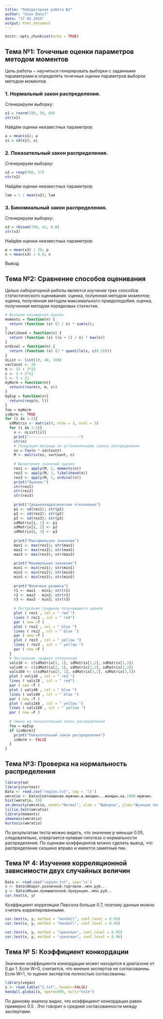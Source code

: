 ```yaml
---
title: "Лабораторная работа №2"
author: "Usov Danil"
date: "17 05 2019"
output: html_document
---
```


```r
knitr::opts_chunk$set(echo = TRUE)
```
## Тема №1: Точечные оценки параметров методом моментов
Цель работы − научиться генерировать выборки с заданными параметрами и определять точечные оценки параметров выборок методом моментов.

### 1. Нормальный закон распределения.

Сгенерируем выборку:
```r
x1 = rnorm(788, 59, 69)
str(x1)
```
Найдём оценки неизвестных параметров:
```r
a = mean(x1); a
si = sd(x1); si
```

### 2. Показательный закон распределения.

Сгенерируем выборку:
```r
x2 = rexp(700, 27)
str(x2)
```
Найдём оценки неизвестных параметров:
```r
lam = 1 / mean(x2); lam
```

### 3. Биномиальный закон распределения.

Сгенерируем выборку:
```r
x3 = rbinom(700, 42, 0.8)
str(x3)
```
Найдём оценки неизвестных параметров:
```r
p = mean(x3) / 20; p
n = mean(x3) / 0.6; n
```
Вывод: 

## Тема №2: Сравнение способов оценивания
Целью лабораторной работы является изучение трех способов статистического оценивания: оценка, полуенная методом моментов; оценка, полученная методом максимального правдоподобия; оценка, полученная методом порядковых статистик.
```r
# Функции нахождения оценок
moments = function(n) { 
  return (function (x) (2 / n) * sum(x));
}
likelihood = function(n) {
  return (function (x) ((n + 1) / n) * max(x))
}
ordinal = function(n) {
  return (function (x) (2 * quantile(x, c(0.5))))
}
nList <- list(10, 40, 160)
varCount <- 20
m <- 15 + 2*22
s <- 3 + 3*22
l <- 5 + 22
myNorm = function(n){
  return(rnorm(n, m, s))
}
myExp = function(n){
  return(rexp(n, l))
}
foo = myNorm
isNorm <- TRUE
for (i in 1:2){
  sdMatrix <- matrix(0, nrow = 3, ncol = 3)
  for (i in 1:3){
    n <- nList[[i]]
    print("-----------------------")
    str(n)
    # Генерация матрицы по установленному закону распределения
    xs = foo(n * varCount)
    M <- matrix(xs, varCount, n)
    
    # Вычисление значений оценок
    rez1 <- apply(M, 1, moments(n))
    rez2 <- apply(M, 1, likelihood(n))
    rez3 <- apply(M, 1, ordinal(n))
    print("Оценки:")
    str(rez1)
    str(rez2)
    str(rez3)
    
    print("Среднеквадратическое отклонение")
    p1 <- sd(rez1); str(p1)
    p2 <- sd(rez2); str(p2)
    p3 <- sd(rez3); str(p3)
    sdMatrix[i, 1] <- p1
    sdMatrix[i, 2] <- p2
    sdMatrix[i, 3] <- p3
    
    print("Максимальное значение")
    max1 <- max(rez1); str(max1)
    max2 <- max(rez2); str(max2)
    max3 <- max(rez3); str(max3)
    
    print("Минимальное значение")
    min1 <- min(rez1); str(min1)
    min2 <- min(rez2); str(min2)
    min3 <- min(rez3); str(min3)
    
    print("Величина размаха")
    r1 <- max1 - min1; str(r1)
    r2 <- max2 - min2; str(r2)
    r3 <- max3 - min3; str(r3)
    
    # Построение графиков получившихся оценок
    plot ( rez1 , col = " red ")
    lines ( rez1 , col = " red")
    par ( new =T )
    plot ( rez2 , col = " blue ")
    lines ( rez2 , col = " blue ")
    par ( new =T )
    plot ( rez3 , col = " yellow ")
    lines ( rez3 , col = " yellow ")
    par ( new =F )
  }
  # Построение графика отклонений
  vals10 <- c(sdMatrix[1, 1], sdMatrix[1,2], sdMatrix[1,3])
  vals40 <- c(sdMatrix[2, 1], sdMatrix[2,2], sdMatrix[2,3])
  vals160 <- c(sdMatrix[3, 1], sdMatrix[3,2], sdMatrix[3,3])
  plot ( vals10 , col = " red ")
  lines ( vals10 , col = " red")
  par ( new =T )
  plot ( vals40 , col = " blue ")
  lines ( vals40 , col = " blue ")
  par ( new =T )
  plot ( vals160 , col = " yellow ")
  lines ( vals160 , col = " yellow ")
  par ( new =F )
  
  # Смена на показательный закон распределения
  foo = myExp
  if (isNorm){
    print("Показательный закон распределения")
    isNorm <- FALSE
  }
}
```
## Тема №3: Проверка на нормальность распределения

```r
library(sm)
library(nortest)
Data <- read.csv("region.txt", sep = '\t')
wmratio <- Data$Соотношение.мужчин.и.женщин...женщин.на.1000.мужчин.
hist(wmratio, 20)
sm.density(wmratio, model="Normal", xlab = "Выборка", ylab="Функция плотности распределения")
lillie.test(wmratio)
library(moments)
skewness(wmratio)
kurtosis(wmratio)
```
По результатам теста можно видеть, что значение p меньше 0.05, следовательно, отвергается нулевая гипотеза о нормальности распределения. По оценкам коэффицентов можно сделать вывод, что распределение скошено вправо и имеется заметный пик.


## Тема № 4: Изучение корреляционной зависимости двух случайных величин

```r
Data <- read.csv("region.txt", sep='\t')
x <- Data$Оборот.розничной.торговли..млн.руб..
y <- Data$Обьем.промышленной.продукции..млн.руб..
cor.test(x, y)
```
Коэффициент корреляции Пирсона больше 0.7, поэтому данные можно считать коррелированными.

```r
cor.test(x, y, method = "kendall", conf.level = 0.95)
cor.test(x, y, method = "kendall", conf.level = 0.99)
```

```r
cor.test(x, y, method = "spearman", conf.level = 0.95)
cor.test(x, y, method = "spearman", conf.level = 0.99)
```

## Тема № 5: Коэффициент конкордации

Значение коэффициента конкордации может находится в диапазоне от 0 до 1. Если W=0, считается, что мнения экспертов не согласованны. Если W=1, то оценки экспертов полностью согласованны.
```r
library(vegan)
x <- read.table("2.txt", header=FALSE)
kendall.global(x, nperm=999, mult="holm")
```

По данному анализу видно, что коэффициент конкордации равен примерно 0.5 . Это говорит о средней согласованности между экспертами.